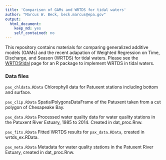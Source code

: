 ```yaml
---
title: 'Comparison of GAMs and WRTDS for tidal waters'
author: "Marcus W. Beck, beck.marcus@epa.gov"
output:
  html_document:
    keep_md: yes
    self_contained: no
---
```


This repository contains materials for comparing generalized additive models (GAMs) and the recent adapation of Weighted Regression on Time, Discharge, and Season (WRTDS) for tidal waters.  Please see the [WRTDStidal](https://github.com/fawda123/wtreg_for_estuaries) page for an R package to implement WRTDS in tidal waters.

### Data files
 
`pax_chldata.RData` Chlorophyll data for Patuxent stations including bottom and surface.

`pax_clip.RData` SpatialPolygonsDataFrame of the Patuxent taken from a cut polygon of Chesapeake Bay.

`pax_data.RData` Processed water quality data for water quality stations in the Patuxent River Estuary, 1985 to 2014.  Created in dat_proc.Rnw.

`pax_fits.RData` Fitted WRTDS results for `pax_data.RData`, created in wrtds_ex.RData.

`pax_meta.RData` Metadata for water quality stations in the Patuxent River Estuary, created in dat_proc.Rnw.